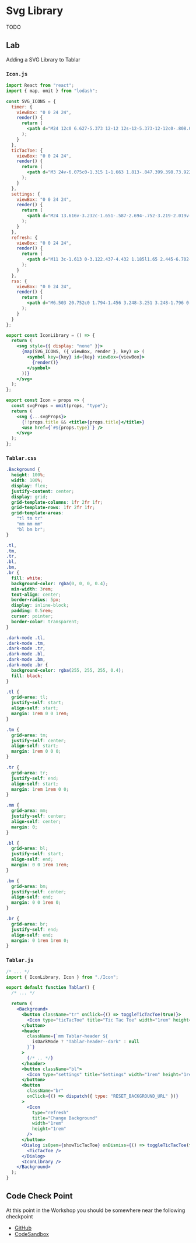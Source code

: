 # Svg Library

TODO

## Lab

Adding a SVG Library to Tablar

### `Icon.js`

```jsx
import React from "react";
import { map, omit } from "lodash";

const SVG_ICONS = {
  timer: {
    viewBox: "0 0 24 24",
    render() {
      return (
        <path d="M24 12c0 6.627-5.373 12-12 12s-12-5.373-12-12c0-.808.083-1.596.234-2.359h2.076c-.188.759-.31 1.543-.31 2.359 0 5.514 4.486 10 10 10s10-4.486 10-10-4.486-10-10-10c-2.234 0-4.292.744-5.957 1.989l2.049 2.049-7.012 1.354 1.354-7.013 2.183 2.183c2.036-1.598 4.594-2.562 7.383-2.562 6.627 0 12 5.373 12 12zm-13-6v8h7v-2h-5v-6h-2z" />
      );
    }
  },
  ticTacToe: {
    viewBox: "0 0 24 24",
    render() {
      return (
        <path d="M3 24v-6.075c0-1.315 1-1.663 1.813-.847.399.398.73.922 1.708.922 1.087 0 2.479-1.108 2.479-3s-1.392-3-2.479-3c-.979 0-1.31.524-1.708.922-.813.816-1.813.469-1.813-.847v-6.075h6.075c1.315 0 1.663-1 .847-1.813-.398-.399-.922-.73-.922-1.708 0-1.087 1.108-2.479 3-2.479s3 1.392 3 2.479c0 .978-.524 1.309-.922 1.708-.816.813-.469 1.813.847 1.813h6.075v18h-18z" />
      );
    }
  },
  settings: {
    viewBox: "0 0 24 24",
    render() {
      return (
        <path d="M24 13.616v-3.232c-1.651-.587-2.694-.752-3.219-2.019v-.001c-.527-1.271.1-2.134.847-3.707l-2.285-2.285c-1.561.742-2.433 1.375-3.707.847h-.001c-1.269-.526-1.435-1.576-2.019-3.219h-3.232c-.582 1.635-.749 2.692-2.019 3.219h-.001c-1.271.528-2.132-.098-3.707-.847l-2.285 2.285c.745 1.568 1.375 2.434.847 3.707-.527 1.271-1.584 1.438-3.219 2.02v3.232c1.632.58 2.692.749 3.219 2.019.53 1.282-.114 2.166-.847 3.707l2.285 2.286c1.562-.743 2.434-1.375 3.707-.847h.001c1.27.526 1.436 1.579 2.019 3.219h3.232c.582-1.636.75-2.69 2.027-3.222h.001c1.262-.524 2.12.101 3.698.851l2.285-2.286c-.744-1.563-1.375-2.433-.848-3.706.527-1.271 1.588-1.44 3.221-2.021zm-12 2.384c-2.209 0-4-1.791-4-4s1.791-4 4-4 4 1.791 4 4-1.791 4-4 4z" />
      );
    }
  },
  refresh: {
    viewBox: "0 0 24 24",
    render() {
      return (
        <path d="M11 3c-1.613 0-3.122.437-4.432 1.185l1.65 2.445-6.702-.378 2.226-6.252 1.703 2.522c1.633-.959 3.525-1.522 5.555-1.522 4.406 0 8.197 2.598 9.953 6.34l-1.642 1.215c-1.355-3.258-4.569-5.555-8.311-5.555zm13 12.486l-2.375-6.157-5.307 3.925 3.389.984c-.982 3.811-4.396 6.651-8.488 6.75l.891 1.955c4.609-.461 8.373-3.774 9.521-8.146l2.369.689zm-18.117 3.906c-2.344-1.625-3.883-4.33-3.883-7.392 0-1.314.29-2.56.799-3.687l-2.108-.12c-.439 1.188-.691 2.467-.691 3.807 0 3.831 1.965 7.192 4.936 9.158l-1.524 2.842 6.516-1.044-2.735-6.006-1.31 2.442z" />
      );
    }
  },
  rss: {
    viewBox: "0 0 24 24",
    render() {
      return (
        <path d="M6.503 20.752c0 1.794-1.456 3.248-3.251 3.248-1.796 0-3.252-1.454-3.252-3.248 0-1.794 1.456-3.248 3.252-3.248 1.795.001 3.251 1.454 3.251 3.248zm-6.503-12.572v4.811c6.05.062 10.96 4.966 11.022 11.009h4.817c-.062-8.71-7.118-15.758-15.839-15.82zm0-3.368c10.58.046 19.152 8.594 19.183 19.188h4.817c-.03-13.231-10.755-23.954-24-24v4.812z" />
      );
    }
  }
};

export const IconLibrary = () => {
  return (
    <svg style={{ display: "none" }}>
      {map(SVG_ICONS, ({ viewBox, render }, key) => (
        <symbol key={key} id={key} viewBox={viewBox}>
          {render()}
        </symbol>
      ))}
    </svg>
  );
};

export const Icon = props => {
  const svgProps = omit(props, "type");
  return (
    <svg {...svgProps}>
      {!!props.title && <title>{props.title}</title>}
      <use href={`#${props.type}`} />
    </svg>
  );
};
```

### `Tablar.css`

```css
.Background {
  height: 100%;
  width: 100%;
  display: flex;
  justify-content: center;
  display: grid;
  grid-template-columns: 1fr 2fr 1fr;
  grid-template-rows: 1fr 2fr 1fr;
  grid-template-areas:
    "tl tm tr"
    "mm mm mm"
    "bl bm br";
}

.tl,
.tm,
.tr,
.bl,
.bm,
.br {
  fill: white;
  background-color: rgba(0, 0, 0, 0.4);
  min-width: 3rem;
  text-align: center;
  border-radius: 5px;
  display: inline-block;
  padding: 0.5rem;
  cursor: pointer;
  border-color: transparent;
}

.dark-mode .tl,
.dark-mode .tm,
.dark-mode .tr,
.dark-mode .bl,
.dark-mode .bm,
.dark-mode .br {
  background-color: rgba(255, 255, 255, 0.4);
  fill: black;
}

.tl {
  grid-area: tl;
  justify-self: start;
  align-self: start;
  margin: 1rem 0 0 1rem;
}

.tm {
  grid-area: tm;
  justify-self: center;
  align-self: start;
  margin: 1rem 0 0 0;
}

.tr {
  grid-area: tr;
  justify-self: end;
  align-self: start;
  margin: 1rem 1rem 0 0;
}

.mm {
  grid-area: mm;
  justify-self: center;
  align-self: center;
  margin: 0;
}

.bl {
  grid-area: bl;
  justify-self: start;
  align-self: end;
  margin: 0 0 1rem 1rem;
}

.bm {
  grid-area: bm;
  justify-self: center;
  align-self: end;
  margin: 0 0 1rem 0;
}

.br {
  grid-area: br;
  justify-self: end;
  align-self: end;
  margin: 0 1rem 1rem 0;
}
```

### `Tablar.js`

```jsx
/* ... */
import { IconLibrary, Icon } from "./Icon";

export default function Tablar() {
  /* ... */

  return (
    <Background>
      <button className="tr" onClick={() => toggleTicTacToe(true)}>
        <Icon type="ticTacToe" title="Tic Tac Toe" width="1rem" height="1rem" />
      </button>
      <header
        className={`mm Tablar-header ${
          isDarkMode ? "Tablar-header--dark" : null
        }`}
      >
        {/* .. */}
      </header>
      <button className="bl">
        <Icon type="settings" title="Settings" width="1rem" height="1rem" />
      </button>
      <button
        className="br"
        onClick={() => dispatch({ type: "RESET_BACKGROUND_URL" })}
      >
        <Icon
          type="refresh"
          title="Change Background"
          width="1rem"
          height="1rem"
        />
      </button>
      <Dialog isOpen={showTicTacToe} onDismiss={() => toggleTicTacToe(false)}>
        <TicTacToe />
      </Dialog>
      <IconLibrary />
    </Background>
  );
}
```

## Code Check Point

At this point in the Workshop you should be somewhere near the following checkpoint

- [GitHub](https://github.com/elijahmanor/react-fun/tree/master/packages/13-svg-library)
- [CodeSandbox](https://codesandbox.io/s/github/elijahmanor/react-fun/tree/master/packages/13-svg-library)
